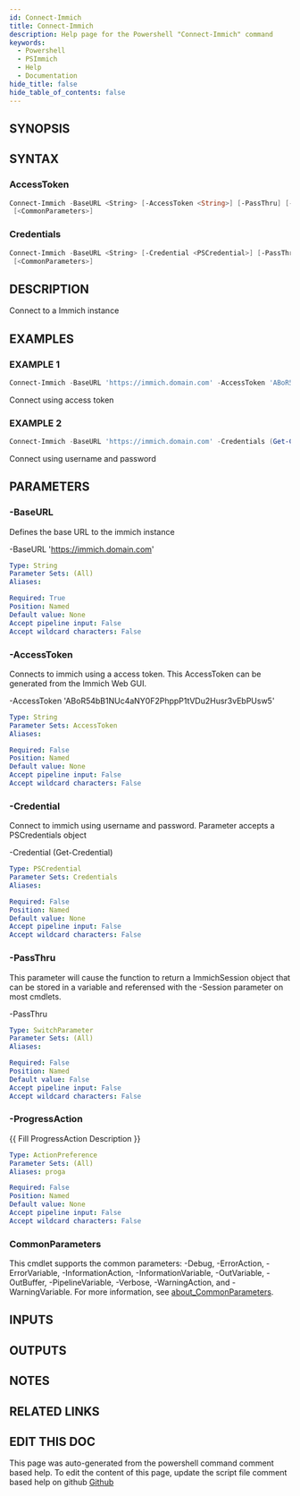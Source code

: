 ```yaml
---
id: Connect-Immich
title: Connect-Immich
description: Help page for the Powershell "Connect-Immich" command
keywords:
  - Powershell
  - PSImmich
  - Help
  - Documentation
hide_title: false
hide_table_of_contents: false
---
```


## SYNOPSIS

## SYNTAX

### AccessToken

```powershell
Connect-Immich -BaseURL <String> [-AccessToken <String>] [-PassThru] [-ProgressAction <ActionPreference>]
 [<CommonParameters>]
```

### Credentials

```powershell
Connect-Immich -BaseURL <String> [-Credential <PSCredential>] [-PassThru] [-ProgressAction <ActionPreference>]
 [<CommonParameters>]
```

## DESCRIPTION

Connect to a Immich instance

## EXAMPLES

### EXAMPLE 1

```powershell
Connect-Immich -BaseURL 'https://immich.domain.com' -AccessToken 'ABoR54bB1NUc4aNY0F2PhppP1tVDu2Husr3vEbPUsw5'
```

Connect using access token

### EXAMPLE 2

```powershell
Connect-Immich -BaseURL 'https://immich.domain.com' -Credentials (Get-Credential)
```

Connect using username and password

## PARAMETERS

### -BaseURL

Defines the base URL to the immich instance

-BaseURL 'https://immich.domain.com'

```yaml
Type: String
Parameter Sets: (All)
Aliases:

Required: True
Position: Named
Default value: None
Accept pipeline input: False
Accept wildcard characters: False
```

### -AccessToken

Connects to immich using a access token.
This AccessToken can be generated from the Immich Web GUI.

-AccessToken 'ABoR54bB1NUc4aNY0F2PhppP1tVDu2Husr3vEbPUsw5'

```yaml
Type: String
Parameter Sets: AccessToken
Aliases:

Required: False
Position: Named
Default value: None
Accept pipeline input: False
Accept wildcard characters: False
```

### -Credential

Connect to immich using username and password.
Parameter accepts a PSCredentials object

-Credential (Get-Credential)

```yaml
Type: PSCredential
Parameter Sets: Credentials
Aliases:

Required: False
Position: Named
Default value: None
Accept pipeline input: False
Accept wildcard characters: False
```

### -PassThru

This parameter will cause the function to return a ImmichSession object that can be stored in a variable and referensed with the -Session parameter on most cmdlets.

-PassThru

```yaml
Type: SwitchParameter
Parameter Sets: (All)
Aliases:

Required: False
Position: Named
Default value: False
Accept pipeline input: False
Accept wildcard characters: False
```

### -ProgressAction

\{\{ Fill ProgressAction Description \}\}

```yaml
Type: ActionPreference
Parameter Sets: (All)
Aliases: proga

Required: False
Position: Named
Default value: None
Accept pipeline input: False
Accept wildcard characters: False
```

### CommonParameters

This cmdlet supports the common parameters: -Debug, -ErrorAction, -ErrorVariable, -InformationAction, -InformationVariable, -OutVariable, -OutBuffer, -PipelineVariable, -Verbose, -WarningAction, and -WarningVariable. For more information, see [about_CommonParameters](http://go.microsoft.com/fwlink/?LinkID=113216).

## INPUTS

## OUTPUTS

## NOTES

## RELATED LINKS

## EDIT THIS DOC 

This page was auto-generated from the powershell command comment based help. To edit the content of this page, update the script file comment based help on github [Github](https://github.com/hanpq/PSImmich)
